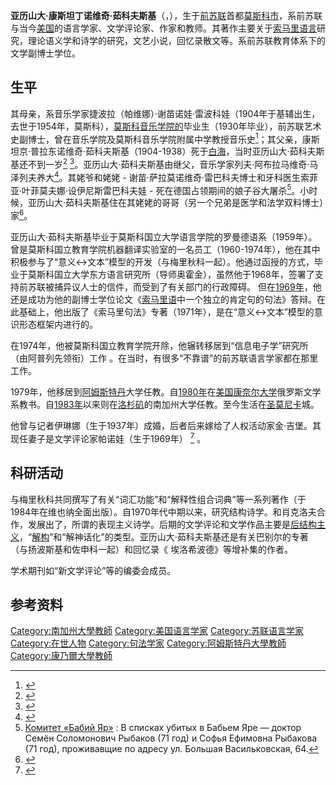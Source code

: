 '''亚历山大·康斯坦丁诺维奇·茹科夫斯基'''（{{lang-ru|Жолковский, Александр Константинович}}，{{bd|1937年|9月8日|catIdx=亚}}），生于[[前苏联|前苏联]]首都[[莫斯科市|莫斯科市]]，系前苏联与当今[[美国|美国]]的语言学家、文学评论家、作家和教师。其著作主要关于[[索马里语|索马里语言]]研究，理论语义学和诗学的研究，文艺小说，回忆录散文等。系前苏联教育体系下的文学副博士学位。

== 生平 ==
其母亲，系音乐学家捷波拉（帕维娜）·谢苗诺娃·雷波科娃（1904年于基辅出生，去世于1954年，莫斯科），[[莫斯科音樂學院|莫斯科音乐学院的]]毕业生（1930年毕业），前苏联艺术史副博士，曾在音乐学院及莫斯科音乐学院附属中学教授音乐史<ref>{{Cite web |url=http://www.biografija.ru/biography/rybakova-pavina-debora-semenovna.htm |title=Рыбакова Павина (Дебора) Семеновна - Биография |access-date=2021-04-11 |archive-date=2021-04-10 |archive-url=https://web.archive.org/web/20210410205757/http://www.biografija.ru/biography/rybakova-pavina-debora-semenovna.htm |dead-url=no }}</ref>；其父亲，康斯坦京·普拉东诺维奇·茹科夫斯基（1904-1938）死于[[白海|白海]]，当时亚历山大·茹科夫斯基还不到一岁<ref>{{Cite web |url=http://www.lechaim.ru/ARHIV/197/LKL.htm |title=Беседа с Александром Жолковским |access-date=2021-04-11 |archive-date=2018-07-25 |archive-url=https://web.archive.org/web/20180725122839/https://lechaim.ru/ARHIV/197/LKL.htm |dead-url=no }}</ref> <ref>{{Cite web |url=http://050353.ru/2013/03/04/zholkovsky/ |title=Воспоминания Александра Жолковского |access-date=2021-04-11 |archive-date=2021-04-10 |archive-url=https://web.archive.org/web/20210410204253/http://050353.ru/2013/03/04/zholkovsky/ |dead-url=no }}</ref>。亚历山大·茹科夫斯基由继父，音乐学家列夫·阿布拉马维奇·马泽列夫养大<ref>{{Cite web |url=https://dornsife.usc.edu/alexander-zholkovsky/bib189/ |title=Из воспоминаний А. К. Жолковского |access-date=2021-04-11 |archive-date=2021-04-10 |archive-url=https://web.archive.org/web/20210410204252/https://dornsife.usc.edu/alexander-zholkovsky/bib189/ |dead-url=no }}</ref>。其姥爷和姥姥 - 谢苗·萨拉莫诺维奇·雷巴科夫博士和牙科医生索菲亚·叶菲莫夫娜·设伊尼斯雷巴科夫娃 - 死在德国占领期间的娘子谷大屠杀<ref>[http://www.kby.kiev.ua/komitet/ru/membook/forever-in-memory/208.html Комитет «Бабий Яр»] {{Wayback|url=http://www.kby.kiev.ua/komitet/ru/membook/forever-in-memory/208.html |date=20210410204252 }}: В списках убитых в Бабьем Яре — доктор Семён Соломонович Рыбаков (71 год) и Софья Ефимовна Рыбакова (71 год), проживавщие по адресу ул. Большая Васильковская, 64.</ref>。小时候，亚历山大·茹科夫斯基住在其姥姥的哥哥（另一个兄弟是医学和法学双料博士）家<ref>{{Cite web |url=https://books.google.com/books?id=C87VBgAAQBAJ&pg=PT11&lpg=PT11&dq= |title=Александр Жолковский «Напрасные совершенства и другие виньетки» |access-date=2021-04-11 |archive-date=2021-04-10 |archive-url=https://web.archive.org/web/20210410204252/https://books.google.com/books?id=C87VBgAAQBAJ&pg=PT11&lpg=PT11&dq= |dead-url=no }}</ref>。

亚历山大·茹科夫斯基毕业于莫斯科国立大学语言学院的罗曼德语系（1959年）。曾是莫斯科国立教育学院机器翻译实验室的一名员工（1960-1974年），他在其中积极参与了“意义↔文本”模型的开发（与梅里秋科一起）。他通过函授的方式，毕业于莫斯科国立大学东方语言研究所（导师奥霍金），虽然他于1968年，签署了支持前苏联被捕异议人士的信件，而受到了有关部门的行政障碍。 但在[[1969年|1969年]]，他还是成功为他的副博士学位论文《[[索馬里語|索马里语]]中一个独立的肯定句的句法》答辩。在此基础上，他出版了《索马里句法》专著（1971年），是在“意义↔文本”模型的意识形态框架内进行的。

在1974年，他被莫斯科国立教育学院开除，他辗转移居到“信息电子学”研究所（由阿普列先领衔）工作 。在当时，有很多“不靠谱”的前苏联语言学家都在那里工作。

1979年，他移居到[[阿姆斯特丹|阿姆斯特丹]]大学任教。自[[1980年|1980年]]在[[美国|美国]][[康奈尔大学|康奈尔大学]]俄罗斯文学系教书。自[[1983年|1983年]]以来则在[[洛杉矶|洛杉矶]]的南加州大学任教。至今生活在[[圣莫尼卡|圣莫尼卡]]城。

他曾与记者伊琳娜（生于1937年）成婚，后者后来嫁给了人权活动家金·吉堡。其现任妻子是文学评论家帕诺娃（生于1969年） <ref>{{Cite web |url=http://literratura.org/non-fiction/2450-aleksandr-zholkovskiy-vse-eto-proyavleniya-bessporno-edinoy-strasti.html |title=Александр Жолковский: «Всё это — проявления, бесспорно, единой страсти» |access-date=2021-04-11 |archive-date=2020-01-19 |archive-url=https://web.archive.org/web/20200119093523/http://literratura.org/non-fiction/2450-aleksandr-zholkovskiy-vse-eto-proyavleniya-bessporno-edinoy-strasti.html |dead-url=no }}</ref> 。

== 科研活动 ==
与梅里秋科共同撰写了有关“词汇功能”和“解释性组合词典”等一系列著作（于1984年在维也纳全面出版）。自1970年代中期以来，研究结构诗学。和肖克洛夫合作，发展出了，所谓的表现主义诗学。后期的文学评论和文学作品主要是[[後結構主義|后结构主义]]，“[[解構主義|解构]]”和“解神话化”的类型。亚历山大·茹科夫斯基还是有关巴别尔的专著（与扬波斯基和佐申科一起）和回忆录《 埃洛希波德》等增补集的作者。

学术期刊如“新文学评论”等的编委会成员。

== 参考资料 ==
{{Reflist}}

[[Category:南加州大學教師|Category:南加州大學教師]]
[[Category:美国语言学家|Category:美国语言学家]]
[[Category:苏联语言学家|Category:苏联语言学家]]
[[Category:在世人物|Category:在世人物]]
[[Category:句法学家|Category:句法学家]]
[[Category:阿姆斯特丹大學教師|Category:阿姆斯特丹大學教師]]
[[Category:康乃爾大學教師|Category:康乃爾大學教師]]